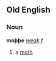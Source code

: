 ==Old English==
===Noun===
'''moþþe''' ''[[Wiktionary Appendix:Old English weak declension|weak]] f''

#a [[moth]]